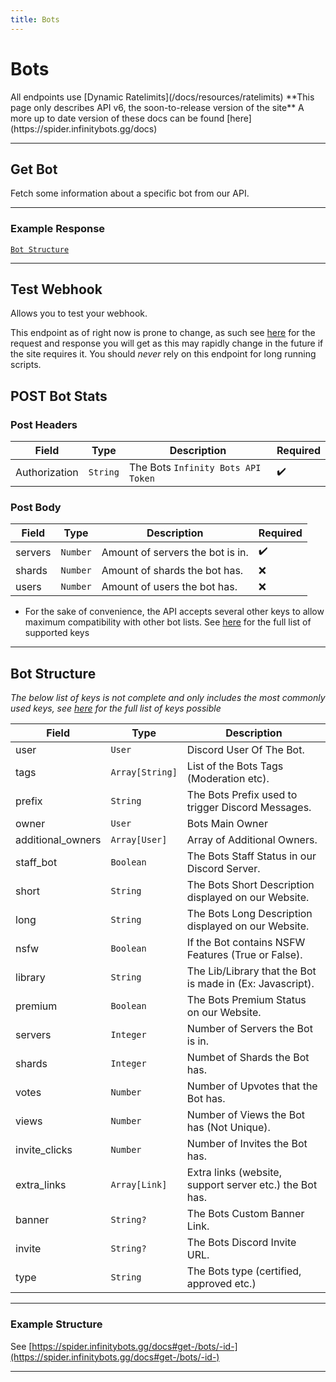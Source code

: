 ```yaml
---
title: Bots
---
```



# Bots

<Callout emoji="📌">
  All endpoints use [Dynamic Ratelimits](/docs/resources/ratelimits) **This page
  only describes API v6, the soon-to-release version of the site** A more up to
  date version of these docs can be found [here](https://spider.infinitybots.gg/docs)
</Callout> 

---

## Get Bot

<HTTPHeader type="GET" path="bots/:BOT_ID" />

Fetch some information about a specific bot from our API.

---

### Example Response

[`Bot Structure`](#example-structure)

---

## Test Webhook

<HTTPHeader type="POST" path="/webhook-test" />

Allows you to test your webhook.

This endpoint as of right now is prone to change, as such see [here](https://spider.infinitybots.gg/docs#post-/users/-uid-/bots/-bid-/test-webhook) for the request and response you will get as this may rapidly change in the future if the site requires it. You should _never_ rely on this endpoint for long running scripts.

## POST Bot Stats

<HTTPHeader type="POST" path="bots/stats" />

### Post Headers

| Field         | Type     | Description                        | Required |
| ------------- | -------- | ---------------------------------- | -------- |
| Authorization | `String` | The Bots `Infinity Bots API Token` | ✔️       |

### Post Body

| Field   | Type     | Description                      | Required |
| ------- | -------- | -------------------------------- | -------- |
| servers | `Number` | Amount of servers the bot is in. | ✔️       |
| shards  | `Number` | Amount of shards the bot has.    | ❌       |
| users   | `Number` | Amount of users the bot has.     | ❌       |

- For the sake of convenience, the API accepts several other keys to allow maximum compatibility with other bot lists. See [here](https://spider.infinitybots.gg/docs#post-/bots/stats) for the full list of supported keys

---

## Bot Structure

_The below list of keys is not complete and only includes the most commonly used keys, see [here](https://spider.infinitybots.gg/docs#get-/bots/-id-) for the full list of keys possible_

| Field             | Type            | Description                                               |
| ----------------- | --------------- | --------------------------------------------------------- |
| user              | `User`          | Discord User Of The Bot.                                  |
| tags              | `Array[String]` | List of the Bots Tags (Moderation etc).                   |
| prefix            | `String`        | The Bots Prefix used to trigger Discord Messages.         |
| owner             | `User`          | Bots Main Owner                                           |
| additional_owners | `Array[User]`   | Array of Additional Owners.                               |
| staff_bot         | `Boolean`       | The Bots Staff Status in our Discord Server.              |
| short             | `String`        | The Bots Short Description displayed on our Website.      |
| long              | `String`        | The Bots Long Description displayed on our Website.       |
| nsfw              | `Boolean`       | If the Bot contains NSFW Features (True or False).        |
| library           | `String`        | The Lib/Library that the Bot is made in (Ex: Javascript). |
| premium           | `Boolean`       | The Bots Premium Status on our Website.                   |
| servers           | `Integer`       | Number of Servers the Bot is in.                          |
| shards            | `Integer`       | Numbet of Shards the Bot has.                             |
| votes             | `Number`        | Number of Upvotes that the Bot has.                       |
| views             | `Number`        | Number of Views the Bot has (Not Unique).                 |
| invite_clicks     | `Number`        | Number of Invites the Bot has.                            |
| extra_links       | `Array[Link]`   | Extra links (website, support server etc.) the Bot has.   |    
| banner            | `String?`       | The Bots Custom Banner Link.                              |
| invite            | `String?`       | The Bots Discord Invite URL.                              |
| type              | `String`        | The Bots type (certified, approved etc.)                  |

---

### Example Structure

See [https://spider.infinitybots.gg/docs#get-/bots/-id-](https://spider.infinitybots.gg/docs#get-/bots/-id-)

---
